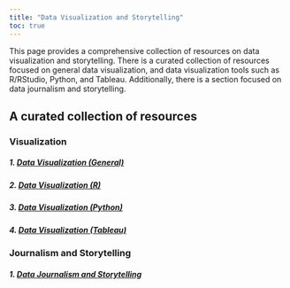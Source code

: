 ```yaml
---
title: "Data Visualization and Storytelling"
toc: true
---
```


This page provides a comprehensive collection of resources on data visualization and storytelling. There is a curated collection of resources focused on general data visualization, and data visualization tools such as R/RStudio, Python, and Tableau. Additionally, there is a section focused on data journalism and storytelling.

## A curated collection of resources

### Visualization

##### 1. [Data Visualization (General)](ds_viz_general.qmd)

##### 2. [Data Visualization (R)](ds_viz_r.qmd)

##### 3. [Data Visualization (Python)](ds_viz_py.qmd)

##### 4. [Data Visualization (Tableau)](ds_viz_tableau.qmd)

### Journalism and Storytelling

##### 1. [Data Journalism and Storytelling](ds_journalism.qmd)
